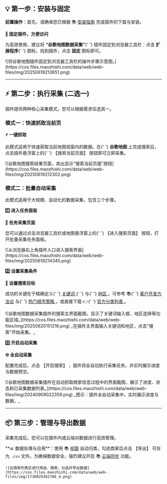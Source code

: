 ## 💡 第一步：安装与固定

**前置操作**：首先，请确保您已根据 📚 <a href="/chajian/how-to-install-google-maps-plugin">安装指南</a> 完成插件的下载与安装。

<div
  style={{
    display: 'flex',
    alignItems: 'center',
    gap: 'var(--ifm-spacing-horizontal)',
    marginBottom: 'var(--ifm-spacing-vertical)',
  }}
>
  <div style={{ flex: 1, display: 'flex', flexDirection: 'column', justifyContent: 'center' }}>
    <div
      style={{
        backgroundColor: 'var(--ifm-color-primary-highlight)',
        borderRadius: 'var(--ifm-global-radius)',
        padding: 'var(--ifm-spacing-vertical) var(--ifm-spacing-horizontal)',
        borderLeft: '4px solid var(--ifm-color-primary)',
      }}
    >
      <p style={{ margin: 0 }}>
        <strong>📌 固定插件，方便访问</strong>
      </p>
      <p style={{ marginTop: '0.5rem', marginBottom: '0' }}>
        为高效使用，建议将 <strong style={{ color: '#3578e5' }}>“谷歌地图数据采集”</strong>{' '}
        插件固定到浏览器工具栏：点击 <strong style={{ color: '#e67c00' }}>扩展程序</strong>{' '}
        图标，找到插件，点击 <strong>固定</strong> 图标即可。
      </p>
    </div>
  </div>
  <div style={{ flex: 1, textAlign: 'center' }}>
    ![将谷歌地图插件固定到浏览器工具栏的操作步骤示意图。](https://cos.files.maozhishi.com/data/web/web-files/img/20250619213651.png)
  </div>
</div>

---

## ⚡️ 第二步：执行采集 (二选一)

插件提供两种核心采集模式，您可以根据需求任选其一。

### **模式一：快速抓取当前页**

<div
  style={{
    display: 'flex',
    alignItems: 'center',
    gap: 'var(--ifm-spacing-horizontal)',
    marginBottom: 'var(--ifm-spacing-vertical)',
  }}
>
  <div style={{ flex: 1, display: 'flex', flexDirection: 'column', justifyContent: 'center' }}>
    <div
      style={{
        backgroundColor: 'var(--ifm-color-primary-highlight)',
        borderRadius: 'var(--ifm-global-radius)',
        padding: 'var(--ifm-spacing-vertical) var(--ifm-spacing-horizontal)',
        borderLeft: '4px solid var(--ifm-color-primary)',
      }}
    >
      <p style={{ margin: 0 }}>
        <strong>⚡️ 一键抓取</strong>
      </p>
      <p style={{ marginTop: '0.5rem', marginBottom: '0' }}>
        此模式适用于快速获取当前地图视窗内的数据。在{' '}
        <strong style={{ color: '#e67c00' }}>谷歌地图</strong> 上完成搜索后，点击插件悬浮窗上的{' '}
        <span style={{ color: '#3578e5' }}>【搜索当前页面】</span> 按钮即可立即采集。
      </p>
    </div>
  </div>
  <div style={{ flex: 1, textAlign: 'center' }}>
    ![谷歌地图搜索结果页面，突出显示"搜索当前页面"按钮](https://cos.files.maozhishi.com/data/web/web-files/img/20250619212302.png)
  </div>
</div>

### **模式二：批量自动采集**

此模式适用于大规模、自动化的数据采集，包含三个步骤。

**1️⃣ 进入任务面板**

<div
  style={{
    display: 'flex',
    alignItems: 'center',
    gap: 'var(--ifm-spacing-horizontal)',
    marginBottom: 'var(--ifm-spacing-vertical)',
  }}
>
  <div style={{ flex: 1, display: 'flex', flexDirection: 'column', justifyContent: 'center' }}>
    <div
      style={{
        backgroundColor: 'var(--ifm-color-primary-highlight)',
        borderRadius: 'var(--ifm-global-radius)',
        padding: 'var(--ifm-spacing-vertical) var(--ifm-spacing-horizontal)',
        borderLeft: '4px solid var(--ifm-color-primary)',
      }}
    >
      <p style={{ margin: 0 }}>
        <strong>🚀 任务采集页面</strong>
      </p>
      <p style={{ marginTop: '0.5rem', marginBottom: '0' }}>
        您可以通过点击浏览器工具栏或地图悬浮窗上的{' '}
        <span style={{ color: '#3578e5' }}>【进入搜索页面】</span> 按钮，打开批量采集任务面板。
      </p>
    </div>
  </div>
  <div style={{ flex: 1, textAlign: 'center' }}>
    ![从浏览器右上角插件入口进入搜索界面](https://cos.files.maozhishi.com/data/web/web-files/img/20250619214345.png)
  </div>
</div>

**2️⃣ 设置采集条件**

<div
  style={{
    display: 'flex',
    alignItems: 'center',
    gap: 'var(--ifm-spacing-horizontal)',
    marginBottom: 'var(--ifm-spacing-vertical)',
  }}
>
  <div style={{ flex: 1, display: 'flex', flexDirection: 'column', justifyContent: 'center' }}>
    <div
      style={{
        backgroundColor: 'var(--ifm-color-primary-highlight)',
        borderRadius: 'var(--ifm-global-radius)',
        padding: 'var(--ifm-spacing-vertical) var(--ifm-spacing-horizontal)',
        borderLeft: '4px solid var(--ifm-color-primary)',
      }}
    >
      <p style={{ margin: 0 }}>
        <strong>🎯 设置搜索目标</strong>
      </p>
      <p style={{ marginTop: '0.5rem', marginBottom: '0' }}>
        成功的关键在于精确定义{' '}
        <u>
          <span style={{ color: '#e67c00' }}>关键词</span>
        </u>{' '}
        与{' '}
        <u>
          <span style={{ color: '#e67c00' }}>地区</span>
        </u>
        。可参考 📚{' '}
        <a href="/chajian/how-to-use-google-maps-for-customer-development">客户开发方法论</a> 与{' '}
        <a href="/chajian/improve-google-maps-data-collection-efficiency-focus-on-popular-cities">
          热门城市策略
        </a>
        ，或直接下载 👉{' '}
        <a href="https://web-files.laifa.xin/cj-google-maps/cj-google-maps-categories.xlsx">
          官方分类列表
        </a>
        。
      </p>
    </div>
  </div>
  <div style={{ flex: 1, textAlign: 'center' }}>
    ![谷歌地图数据采集插件的搜索主界面截图，显示了关键词输入框、地区选择等功能区域。](https://cos.files.maozhishi.com/data/web/web-files/img/20250620151216.png)
    _在插件主界面输入关键词和地区，点击"搜索"开始采集。_
  </div>
</div>

**3️⃣ 开启自动采集**

<div
  style={{
    backgroundColor: 'var(--ifm-color-primary-highlight)',
    borderRadius: 'var(--ifm-global-radius)',
    padding: 'var(--ifm-spacing-vertical) var(--ifm-spacing-horizontal)',
    borderLeft: '4px solid var(--ifm-color-primary)',
    marginBottom: 'var(--ifm-spacing-vertical)',
  }}
>
  <p style={{ margin: 0 }}>
    <strong>⚙️ 全自动采集</strong>
  </p>
  <p style={{ marginTop: '0.5rem', marginBottom: '0' }}>
    配置完成后，点击 <span style={{ color: '#3578e5' }}>【开启搜索】</span>
    ，插件将全自动执行采集任务，并实时展示进度与数据预览。
  </p>
  ![谷歌地图数据采集插件在自动抓取商家信息过程中的界面截图，展示了进度、状态和已采集数据列表。](https://cos.files.maozhishi.com/data/web/web-files/img/20240909022359.png)
  _图示：插件全自动采集中，实时展示进度与数据。_
</div>

---

## 📦 第三步：管理与导出数据

采集完成后，您可以在插件内或云端对数据进行高效管理。

<div style={{
  backgroundColor: 'var(--ifm-color-primary-highlight)',
  borderRadius: 'var(--ifm-global-radius)',
  padding: 'var(--ifm-spacing-vertical) var(--ifm-spacing-horizontal)',
  borderLeft: '4px solid var(--ifm-color-primary)',
  marginBottom: 'var(--ifm-spacing-vertical)'
}}>
    **📊 数据处理与应用**：使用 📚 <a href="/chajian/how-to-quickly-filter-target-google-maps-businesses">视图</a> 自动归类，勾选商家后点击 <span style={{color: '#3578e5'}}>【导出】</span> 可存为 <code>.csv</code> 文件。为确保数据安全，强烈建议开启 📚 <a href="/chajian/cloud-synchronize-merchants-and-centralized-data-management">云端同步</a> 功能。

    ![在商家列表区进行筛选、搜索、勾选并导出数据](https://cos.files.maozhishi.com/data/web/web-files/img/1730029362788_d.png)

</div>
